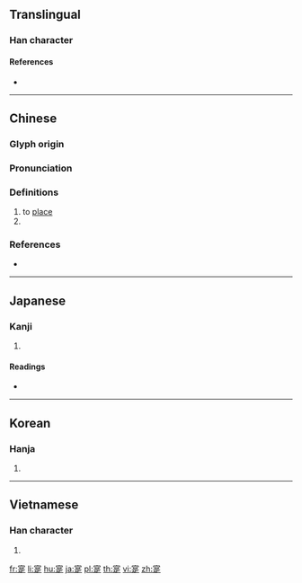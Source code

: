 ==Translingual==

===Han character===
{{Han char|rn=40|rad=宀|as=09|sn=12|four=30801|canj=JAMO|ids=⿱宀是}}

====References====
* {{Han ref|kx=0289.160|dkj=07244|dj=0573.050|hdz=20943.010|uh=5BD4|ud=23508|bh=D8D3|bd=55507}}

----

==Chinese==
{{zh-forms}}

===Glyph origin===
{{Han etym}}

===Pronunciation===
{{zh-pron
|m=shí
|c=sat6
|mc=y
|oc=y
|ma=
|cat=a
}}

===Definitions===
{{zh-hanzi}}

# to [[place]]
# {{zh-alt-form|實}}

{{attention|zh|please check}}

===References===
* {{R:twedu|B00749}}

----

==Japanese==

===Kanji===
{{ja-kanji|grade=|rs=宀09}}

# {{defn|lang=ja|sort=宀09}}

====Readings====
* {{ja-readings|on=[[しょく]] (shoku)|kun=[[まことに]] (makotoni)}}

----

==Korean==

===Hanja===
{{ko-hanja|hangeul=식|rv=sik|mr=sik}}

# {{defn|lang=ko|sort=宀09}}

----

==Vietnamese==

===Han character===
{{vi-readings|rs=宀09|hanviet=[[thực]], [[thật]], [[thiệt]]}}

# {{defn|lang=vi|sort=宀09}}

[[fr:寔]]
[[li:寔]]
[[hu:寔]]
[[ja:寔]]
[[pl:寔]]
[[th:寔]]
[[vi:寔]]
[[zh:寔]]